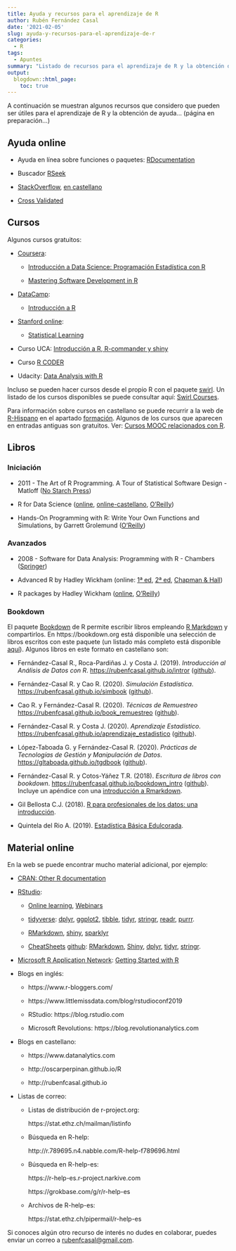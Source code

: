 ```yaml
---
title: Ayuda y recursos para el aprendizaje de R
author: Rubén Fernández Casal
date: '2021-02-05'
slug: ayuda-y-recursos-para-el-aprendizaje-de-r
categories:
  - R
tags:
  - Apuntes
summary: "Listado de recursos para el aprendizaje de R y la obtención de ayuda."
output:
  blogdown::html_page:
    toc: true
---
```


A continuación se muestran algunos recursos que considero que pueden ser útiles para el aprendizaje de R y la obtención de ayuda... (página en preparación...)


## Ayuda online

- Ayuda en línea sobre funciones o paquetes: [RDocumentation](https://www.rdocumentation.org/)

- Buscador [RSeek](http://rseek.org/)

- [StackOverflow](http://stackoverflow.com/questions/tagged/r), [en castellano](https://es.stackoverflow.com/questions/tagged/r)

- [Cross Validated](https://stats.stackexchange.com)


## Cursos

Algunos cursos gratuitos:
   
- [Coursera](https://www.coursera.org/):

    - [Introducción a Data Science: Programación Estadística con  R](https://www.coursera.org/learn/intro-data-science-programacion-estadistica-r)

    - [Mastering Software Development in R](https://www.coursera.org/specializations/r)

<!-- -->

- [DataCamp](https://www.datacamp.com/courses):

    - [Introducción a R](https://www.datacamp.com/courses/introduccion-a-r/)
  
<!-- -->
  
- [Stanford online](http://online.stanford.edu/courses):

    - [Statistical Learning](http://online.stanford.edu/course/statistical-learning)
  
<!-- -->

- Curso UCA: [Introducción a R, R-commander y shiny](http://knuth.uca.es/moodle/course/view.php?id=51)

<!-- -->

- Curso [R CODER](https://r-coder.com/curso-r)

<!-- -->

- Udacity: [Data Analysis with R](https://eu.udacity.com/course/data-analysis-with-r--ud651)


Incluso se pueden hacer cursos desde el propio R con el paquete [swirl](https://swirlstats.com).
Un listado de los cursos disponibles se puede consultar aquí:
[Swirl Courses](https://swirlstats.com/scn/title.html).  

Para información sobre cursos en castellano se puede recurrir a la web de [R-Hispano](http://r-es.org/) en el apartado [formación](http://r-es.org/category/formacion). Algunos de los cursos que aparecen en entradas antiguas son gratuitos. 
Ver: [Cursos MOOC relacionados con R](http://r-es.org/2016/02/12/cursos-masivos-y-otra-formacion-on-line-sobre-r/).


## Libros

### Iniciación

- 2011 - The Art of R Programming. A Tour of Statistical Software Design - Matloff
  ([No Starch Press](https://www.nostarch.com/artofr.htm))

- R for Data Science
  ([online](http://r4ds.had.co.nz), [online-castellano](https://es.r4ds.hadley.nz), 
  [O'Reilly](http://shop.oreilly.com/product/0636920034407.do))
    

- Hands-On Programming with R: Write Your Own Functions and Simulations, 
  by Garrett Grolemund 
  ([O'Reilly](http://shop.oreilly.com/product/0636920028574.do))

### Avanzados

- 2008 - Software for Data Analysis: Programming with R - Chambers
  ([Springer](http://www.springer.com/la/book/9780387759357))

- Advanced R by Hadley Wickham
  (online: [1ª ed](http://adv-r.had.co.nz/), 
  [2ª ed](https://adv-r.hadley.nz/), 
  [Chapman & Hall](https://www.amazon.com/dp/1466586966))

- R packages by Hadley Wickham
  ([online](http://r-pkgs.had.co.nz/),
  [O'Reilly](http://shop.oreilly.com/product/0636920034421.do))

### Bookdown

El paquete [Bookdown](https://bookdown.org) de R permite escribir libros empleando 
[R Markdown](http://rmarkdown.rstudio.com) y compartirlos. 
En https://bookdown.org está disponible una selección de libros escritos con este paquete 
(un listado más completo está disponible [aquí](https://bookdown.org/home/archive/)).
Algunos libros en este formato en castellano son:

- Fernández-Casal R., Roca-Pardiñas J. y Costa J. (2019). *Introducción al Análisis de Datos con R*. <https://rubenfcasal.github.io/intror> ([github](https://github.com/rubenfcasal/intror)).

- Fernández-Casal R. y Cao R. (2020). *Simulación Estadística*. <https://rubenfcasal.github.io/simbook> ([github](https://github.com/rubenfcasal/simbook)).

- Cao R. y Fernández-Casal R. (2020). *Técnicas de Remuestreo* <https://rubenfcasal.github.io/book_remuestreo> ([github](https://github.com/rubenfcasal/book_remuestreo)).

- Fernández-Casal R. y Costa J. (2020). *Aprendizaje Estadístico*. <https://rubenfcasal.github.io/aprendizaje_estadistico> ([github](https://github.com/rubenfcasal/aprendizaje_estadistico)).

- López-Taboada G. y Fernández-Casal R. (2020). *Prácticas de Tecnologías de Gestión y Manipulación de Datos*. <https://gltaboada.github.io/tgdbook> ([github](https://github.com/gltaboada/tgdbook)).

- Fernández-Casal R. y Cotos-Yáñez T.R. (2018). *Escritura de libros con bookdown*. <https://rubenfcasal.github.io/bookdown_intro> ([github](https://github.com/rubenfcasal/bookdown_intro)). Incluye un apéndice con una [introducción a Rmarkdown](https://rubenfcasal.github.io/bookdown_intro/rmarkdown.html). 

- Gil Bellosta C.J. (2018). [R para profesionales de los datos: una introducción](https://www.datanalytics.com/libro_r/index.html).

- Quintela del Rio A. (2019). [Estadística Básica Edulcorada](https://bookdown.org/aquintela/EBE).

## Material online

En la web se puede encontrar mucho material adicional, por ejemplo:

- [CRAN: Other R documentation](https://www.r-project.org/other-docs.html)

- [RStudio](https://www.rstudio.com): 

    - [Online learning](https://www.rstudio.com/online-learning), 
      [Webinars](https://resources.rstudio.com/webinars)
      
    - [tidyverse](https://www.tidyverse.org):
      [dplyr](https://dplyr.tidyverse.org),
      [ggplot2](https://ggplot2.tidyverse.org),
      [tibble](https://tibble.tidyverse.org),
      [tidyr](https://tidyr.tidyverse.org),
      [stringr](https://stringr.tidyverse.org),
      [readr](https://readr.tidyverse.org),
      [purrr](https://purrr.tidyverse.org).
      
    - [RMarkdown](https://rmarkdown.rstudio.com), [shiny](http://shiny.rstudio.com), [sparklyr](https://spark.rstudio.com)

    - [CheatSheets](https://resources.rstudio.com/rstudio-cheatsheets) [github](https://github.com/rstudio/cheatsheets):
      [RMarkdown](https://github.com/rstudio/cheatsheets/raw/master/rmarkdown-2.0.pdf),
      [Shiny](https://github.com/rstudio/cheatsheets/raw/master/shiny.pdf),
      [dplyr](https://github.com/rstudio/cheatsheets/raw/master/data-transformation.pdf),
      [tidyr](https://github.com/rstudio/cheatsheets/raw/master/data-import.pdf),
      [stringr](https://github.com/rstudio/cheatsheets/raw/master/stringr-cheat-sheet.pdf).

- [Microsoft R Application Network](https://mran.microsoft.com): [Getting Started with R](https://mran.microsoft.com/documents/getting-started)

- Blogs en inglés:

    - https://www.r-bloggers.com/

    - https://www.littlemissdata.com/blog/rstudioconf2019 
    
    - RStudio: https://blog.rstudio.com
    
    - Microsoft Revolutions: https://blog.revolutionanalytics.com


- Blogs en castellano:

    -  https://www.datanalytics.com
    
    -  http://oscarperpinan.github.io/R
  
    -  http://rubenfcasal.github.io
   
   
- Listas de correo:

    - Listas de distribución de r-project.org: 
    
        https://stat.ethz.ch/mailman/listinfo
    
    - Búsqueda en R-help: 
    
        http://r.789695.n4.nabble.com/R-help-f789696.html
    
    - Búsqueda en R-help-es: 
    
        https://r-help-es.r-project.narkive.com
      
        https://grokbase.com/g/r/r-help-es

    - Archivos de R-help-es: 
    
        https://stat.ethz.ch/pipermail/r-help-es

    
    
Si conoces algún otro recurso de interés no dudes en colaborar,
puedes enviar un correo a [rubenfcasal@gmail.com](mailto:rubenfcasal@gmail.com).


